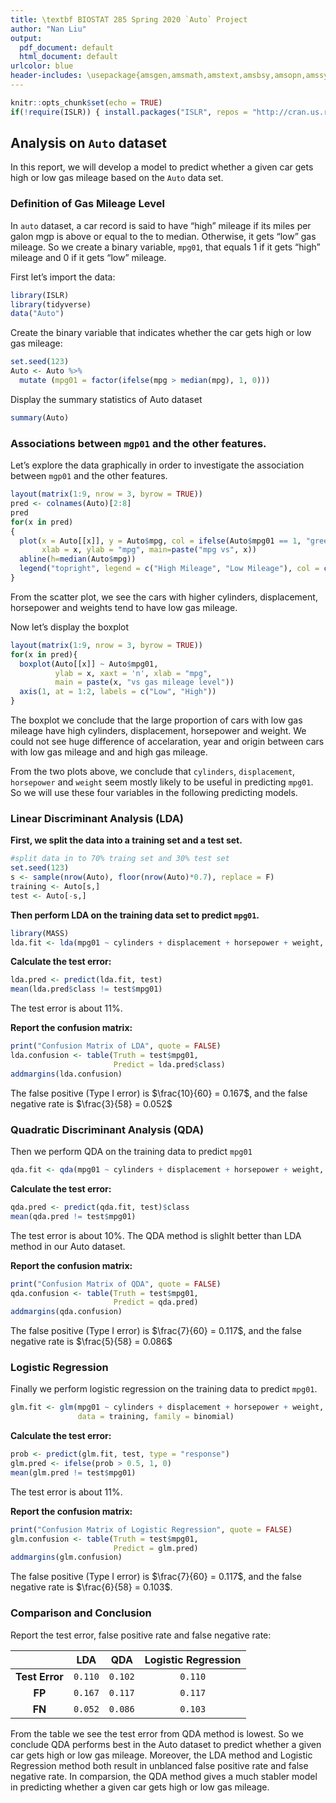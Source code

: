 ```yaml
---
title: \textbf BIOSTAT 285 Spring 2020 `Auto` Project 
author: "Nan Liu"
output:
  pdf_document: default
  html_document: default
urlcolor: blue    
header-includes: \usepackage{amsgen,amsmath,amstext,amsbsy,amsopn,amssymb,mathabx,amsthm,bm,bbm}
---
```


```r
knitr::opts_chunk$set(echo = TRUE)
if(!require(ISLR)) { install.packages("ISLR", repos = "http://cran.us.r-project.org"); library(ISLR) }
```
\theoremstyle{definition}
\newtheorem*{hint}{Hint}

\theoremstyle{remark}
\newtheorem*{rmk}{Remark}


## Analysis on `Auto` dataset
In this report, we will develop a model to predict whether a given car gets high or low gas mileage based on the `Auto` data set.

### Definition of Gas Mileage Level
In `auto` dataset, a car record is said to have "high" mileage if its miles per galon mgp is
above or equal to the to median. Otherwise, it gets "low" gas mileage. So we create a binary variable, `mpg01`, that equals 1 if it gets "high" mileage and 0 if it gets "low" mileage.

First let's import the data:
```r
library(ISLR) 
library(tidyverse)
data("Auto") 
```


Create the binary variable that indicates whether the car gets high or low gas mileage:
```r
set.seed(123)
Auto <- Auto %>%
  mutate (mpg01 = factor(ifelse(mpg > median(mpg), 1, 0)))
```

Display the summary statistics of Auto dataset
```r
summary(Auto)
```
  
### Associations between `mgp01` and the other features.
Let's explore the data graphically in order to investigate the association between `mgp01` and the other features.

```r
layout(matrix(1:9, nrow = 3, byrow = TRUE))
pred <- colnames(Auto)[2:8]
pred
for(x in pred)
{
  plot(x = Auto[[x]], y = Auto$mpg, col = ifelse(Auto$mpg01 == 1, "green", "blue"),
       xlab = x, ylab = "mpg", main=paste("mpg vs", x))
  abline(h=median(Auto$mpg))
  legend("topright", legend = c("High Mileage", "Low Mileage"), col = c("green","blue"), cex = 0.8, pch = 1)
}
```
From the scatter plot, we see the cars with higher cylinders, displacement, horsepower and weights tend to have low gas mileage.

\newpage
Now let's display the boxplot

```r
layout(matrix(1:9, nrow = 3, byrow = TRUE))
for(x in pred){
  boxplot(Auto[[x]] ~ Auto$mpg01,
          ylab = x, xaxt = 'n', xlab = "mpg", 
          main = paste(x, "vs gas mileage level"))
  axis(1, at = 1:2, labels = c("Low", "High"))
}
```
The boxplot we conclude that the large proportion of cars with low gas mileage have high cylinders, displacement, horsepower and weight. We could not see huge difference of accelaration, year and origin between cars with low gas mileage and and high gas mileage.

From the two plots above, we conclude that `cylinders`, `displacement`, `horsepower` and `weight` seem mostly likely to be useful in predicting `mpg01`. So we will use these four variables in the following predicting models.
 
### Linear Discriminant Analysis (LDA) 

**First, we split the data into a training set and a test set.**
    
```r
#split data in to 70% traing set and 30% test set
set.seed(123)
s <- sample(nrow(Auto), floor(nrow(Auto)*0.7), replace = F)
training <- Auto[s,]
test <- Auto[-s,]
```

**Then perform LDA on the training data set to predict `mpg01`.**
```r
library(MASS)
lda.fit <- lda(mpg01 ~ cylinders + displacement + horsepower + weight, data = training)
```

**Calculate the test error:**
```r
lda.pred <- predict(lda.fit, test)
mean(lda.pred$class != test$mpg01)
```
The test error is about 11%.

**Report the confusion matrix:**
```r
print("Confusion Matrix of LDA", quote = FALSE)
lda.confusion <- table(Truth = test$mpg01,
                       Predict = lda.pred$class)
addmargins(lda.confusion)
```

The false positive (Type I error) is $\frac{10}{60} = 0.167$, and the false negative rate is $\frac{3}{58} = 0.052$

### Quadratic Discriminant Analysis (QDA)

Then we perform QDA on the training data to predict `mpg01` 
```r
qda.fit <- qda(mpg01 ~ cylinders + displacement + horsepower + weight, data = training)
```
  

**Calculate the test error:**
```r
qda.pred <- predict(qda.fit, test)$class
mean(qda.pred != test$mpg01)
```
The test error is about 10%. The QDA method is slighlt better than LDA method in our Auto dataset.

**Report the confusion matrix:**
```r
print("Confusion Matrix of QDA", quote = FALSE)
qda.confusion <- table(Truth = test$mpg01,
                       Predict = qda.pred)
addmargins(qda.confusion)
```

The false positive (Type I error) is $\frac{7}{60} = 0.117$, and the false negative rate is $\frac{5}{58} = 0.086$

### Logistic Regression
Finally we perform logistic regression on the training data to predict `mpg01`.
  
```r
glm.fit <- glm(mpg01 ~ cylinders + displacement + horsepower + weight, 
               data = training, family = binomial)
```

**Calculate the test error:**
```r
prob <- predict(glm.fit, test, type = "response")
glm.pred <- ifelse(prob > 0.5, 1, 0)
mean(glm.pred != test$mpg01)
```

The test error is about 11%.

**Report the confusion matrix:**
```r
print("Confusion Matrix of Logistic Regression", quote = FALSE)
glm.confusion <- table(Truth = test$mpg01,
                       Predict = glm.pred)
addmargins(glm.confusion)
```

The false positive (Type I error) is $\frac{7}{60} = 0.117$, and the false negative rate is $\frac{6}{58} = 0.103$.

### Comparison and Conclusion

Report the test error, false positive rate and false negative rate:


|              |**LDA**|**QDA**|**Logistic Regression**|
|:------------:|:-----:|:-----:|:-----:|
|**Test Error**|`0.110`|`0.102`|`0.110`|
|**FP**        |`0.167`|`0.117`|`0.117`|
|**FN**        |`0.052`|`0.086`|`0.103`|

From the table we see the test error from QDA method is lowest. So we conclude QDA performs best in the Auto dataset to predict whether a given car gets high or low gas mileage. Moreover, the LDA method and Logistic Regression method both result in unblanced false positive rate and false negative rate. In comparsion, the QDA method gives a much stabler model in predicting whether a given car gets high or low gas mileage.

